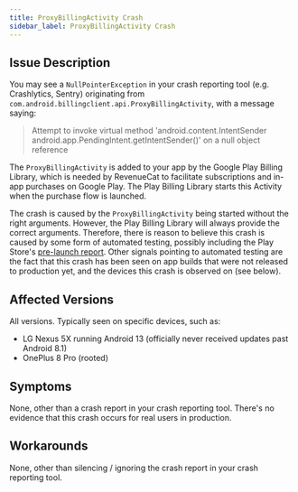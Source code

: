 ```yaml
---
title: ProxyBillingActivity Crash
sidebar_label: ProxyBillingActivity Crash
---
```


## Issue Description

You may see a `NullPointerException` in your crash reporting tool (e.g. Crashlytics, Sentry) originating from `com.android.billingclient.api.ProxyBillingActivity`, with a message saying:

> Attempt to invoke virtual method 'android.content.IntentSender android.app.PendingIntent.getIntentSender()' on a null object reference

The `ProxyBillingActivity` is added to your app by the Google Play Billing Library, which is needed by RevenueCat to facilitate subscriptions and in-app purchases on Google Play. The Play Billing Library starts this Activity when the purchase flow is launched.

The crash is caused by the `ProxyBillingActivity` being started without the right arguments. However, the Play Billing Library will always provide the correct arguments. Therefore, there is reason to believe this crash is caused by some form of automated testing, possibly including the Play Store's [pre-launch report](https://support.google.com/googleplay/android-developer/answer/9842757?hl=en). Other signals pointing to automated testing are the fact that this crash has been seen on app builds that were not released to production yet, and the devices this crash is observed on (see below).

## Affected Versions

All versions. Typically seen on specific devices, such as:

- LG Nexus 5X running Android 13 (officially never received updates past Android 8.1)
- OnePlus 8 Pro (rooted)

## Symptoms

None, other than a crash report in your crash reporting tool. There's no evidence that this crash occurs for real users in production.

## Workarounds

None, other than silencing / ignoring the crash report in your crash reporting tool.

